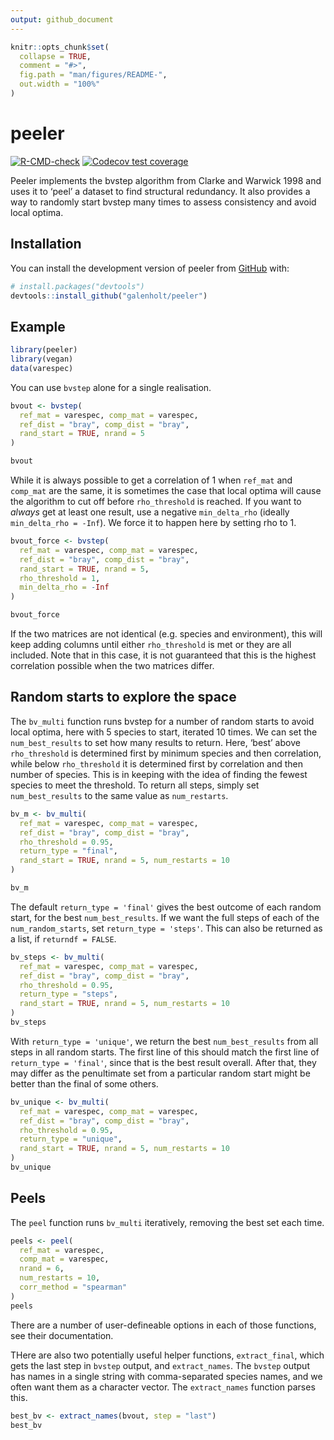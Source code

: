 ```yaml
---
output: github_document
---
```


<!-- README.md is generated from README.Rmd. Please edit that file -->

```r
knitr::opts_chunk$set(
  collapse = TRUE,
  comment = "#>",
  fig.path = "man/figures/README-",
  out.width = "100%"
)
```

# peeler

<!-- badges: start -->
[![R-CMD-check](https://github.com/galenholt/peeler/actions/workflows/R-CMD-check.yaml/badge.svg)](https://github.com/galenholt/peeler/actions/workflows/R-CMD-check.yaml)
[![Codecov test coverage](https://codecov.io/gh/galenholt/peeler/branch/master/graph/badge.svg)](https://app.codecov.io/gh/galenholt/peeler?branch=master)
<!-- badges: end -->

Peeler implements the bvstep algorithm from Clarke and Warwick 1998 and uses it to 'peel' a dataset to find structural redundancy. It also provides a way to randomly start bvstep many times to assess consistency and avoid local optima.

## Installation

You can install the development version of peeler from [GitHub](https://github.com/) with:

``` r
# install.packages("devtools")
devtools::install_github("galenholt/peeler")
```

## Example



```r
library(peeler)
library(vegan)
data(varespec)
```

You can use `bvstep` alone for a single realisation.

```r
bvout <- bvstep(
  ref_mat = varespec, comp_mat = varespec,
  ref_dist = "bray", comp_dist = "bray",
  rand_start = TRUE, nrand = 5
)

bvout
```

While it is always possible to get a correlation of 1 when `ref_mat` and `comp_mat` are the same, it is sometimes the case that local optima will cause the algorithm to cut off before `rho_threshold` is reached. If you want to *always* get at least one result, use a negative `min_delta_rho` (ideally `min_delta_rho = -Inf`). We force it to happen here by setting rho to 1.

```r
bvout_force <- bvstep(
  ref_mat = varespec, comp_mat = varespec,
  ref_dist = "bray", comp_dist = "bray",
  rand_start = TRUE, nrand = 5,
  rho_threshold = 1,
  min_delta_rho = -Inf
)

bvout_force
```

If the two matrices are not identical (e.g. species and environment), this will keep adding columns until either `rho_threshold` is met or they are all included. Note that in this case, it is not guaranteed that this is the highest correlation possible when the two matrices differ.

## Random starts to explore the space

The `bv_multi` function runs bvstep for a number of random starts to avoid local optima, here with 5 species to start, iterated 10 times. We can set the `num_best_results` to set how many results to return. Here, 'best' above `rho_threshold` is determined first by minimum species and then correlation, while below `rho_threshold` it is determined first by correlation and then number of species. This is in keeping with the idea of finding the fewest species to meet the threshold. To return all steps, simply set `num_best_results` to the same value as `num_restarts`.

```r
bv_m <- bv_multi(
  ref_mat = varespec, comp_mat = varespec,
  ref_dist = "bray", comp_dist = "bray",
  rho_threshold = 0.95,
  return_type = "final",
  rand_start = TRUE, nrand = 5, num_restarts = 10
)

bv_m
```

The default `return_type = 'final'` gives the best outcome of each random start, for the best `num_best_results`. If we want the full steps of each of the `num_random_starts`, set `return_type = 'steps'`. This can also be returned as a list, if `returndf = FALSE`.

```r
bv_steps <- bv_multi(
  ref_mat = varespec, comp_mat = varespec,
  ref_dist = "bray", comp_dist = "bray",
  rho_threshold = 0.95,
  return_type = "steps",
  rand_start = TRUE, nrand = 5, num_restarts = 10
)
bv_steps
```

With `return_type = 'unique'`, we return the best `num_best_results` from all steps in all random starts. The first line of this should match the first line of `return_type = 'final'`, since that is the best result overall. After that, they may differ as the penultimate set from a particular random start might be better than the final of some others.

```r
bv_unique <- bv_multi(
  ref_mat = varespec, comp_mat = varespec,
  ref_dist = "bray", comp_dist = "bray",
  rho_threshold = 0.95,
  return_type = "unique",
  rand_start = TRUE, nrand = 5, num_restarts = 10
)
bv_unique
```

## Peels

The `peel` function runs `bv_multi` iteratively, removing the best set each time.
```r
peels <- peel(
  ref_mat = varespec,
  comp_mat = varespec,
  nrand = 6,
  num_restarts = 10,
  corr_method = "spearman"
)
peels
```

There are a number of user-defineable options in each of those functions, see their documentation.

THere are also two potentially useful helper functions, `extract_final`, which gets the last step in `bvstep` output, and `extract_names`. The `bvstep` output has names in a single string with comma-separated species names, and we often want them as a character vector. The `extract_names` function parses this.

```r
best_bv <- extract_names(bvout, step = "last")
best_bv
```



